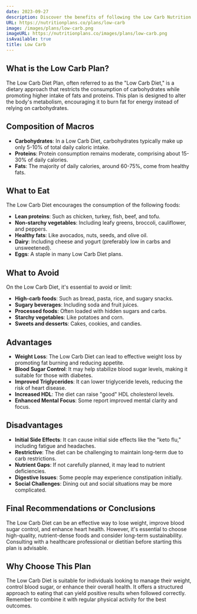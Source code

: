 ```yaml
---
date: 2023-09-27
description: Discover the benefits of following the Low Carb Nutrition Plan!
URL: https://nutritionplans.co/plans/low-carb
image: /images/plans/low-carb.png
imageURL: https://nutritionplans.co/images/plans/low-carb.png
isAvailable: true
title: Low Carb
---
```


## What is the **Low Carb** Plan?

The Low Carb Diet Plan, often referred to as the "Low Carb Diet," is a dietary approach that restricts the consumption of carbohydrates while promoting higher intake of fats and proteins. This plan is designed to alter the body's metabolism, encouraging it to burn fat for energy instead of relying on carbohydrates.

## Composition of Macros

- **Carbohydrates**: In a Low Carb Diet, carbohydrates typically make up only 5-10% of total daily caloric intake.
- **Proteins**: Protein consumption remains moderate, comprising about 15-30% of daily calories.
- **Fats**: The majority of daily calories, around 60-75%, come from healthy fats.

## What to Eat

The Low Carb Diet encourages the consumption of the following foods:

- **Lean proteins**: Such as chicken, turkey, fish, beef, and tofu.
- **Non-starchy vegetables**: Including leafy greens, broccoli, cauliflower, and peppers.
- **Healthy fats**: Like avocados, nuts, seeds, and olive oil.
- **Dairy**: Including cheese and yogurt (preferably low in carbs and unsweetened).
- **Eggs**: A staple in many Low Carb Diet plans.

## What to Avoid

On the Low Carb Diet, it's essential to avoid or limit:

- **High-carb foods**: Such as bread, pasta, rice, and sugary snacks.
- **Sugary beverages**: Including soda and fruit juices.
- **Processed foods**: Often loaded with hidden sugars and carbs.
- **Starchy vegetables**: Like potatoes and corn.
- **Sweets and desserts**: Cakes, cookies, and candies.

## Advantages

- **Weight Loss**: The Low Carb Diet can lead to effective weight loss by promoting fat burning and reducing appetite.
- **Blood Sugar Control**: It may help stabilize blood sugar levels, making it suitable for those with diabetes.
- **Improved Triglycerides**: It can lower triglyceride levels, reducing the risk of heart disease.
- **Increased HDL**: The diet can raise "good" HDL cholesterol levels.
- **Enhanced Mental Focus**: Some report improved mental clarity and focus.

## Disadvantages

- **Initial Side Effects**: It can cause initial side effects like the "keto flu," including fatigue and headaches.
- **Restrictive**: The diet can be challenging to maintain long-term due to carb restrictions.
- **Nutrient Gaps**: If not carefully planned, it may lead to nutrient deficiencies.
- **Digestive Issues**: Some people may experience constipation initially.
- **Social Challenges**: Dining out and social situations may be more complicated.

## Final Recommendations or Conclusions

The Low Carb Diet can be an effective way to lose weight, improve blood sugar control, and enhance heart health. However, it's essential to choose high-quality, nutrient-dense foods and consider long-term sustainability. Consulting with a healthcare professional or dietitian before starting this plan is advisable.

## Why Choose This Plan

The Low Carb Diet is suitable for individuals looking to manage their weight, control blood sugar, or enhance their overall health. It offers a structured approach to eating that can yield positive results when followed correctly. Remember to combine it with regular physical activity for the best outcomes.
